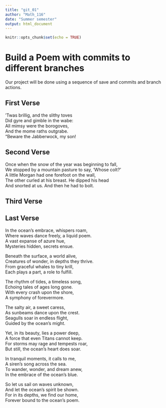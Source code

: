 ```yaml
---
title: "git_01"
author: "Math_116"
date: "Summer semester"
output: html_document
---
```


```r
knitr::opts_chunk$set(echo = TRUE)
```
# Build a Poem with commits to different branches
Our project will be done using a sequence of save and commits and branch actions.
<!-- Do not modify or change any text in "!--" bracketed areas such as this --- these are instructions to
you, if you change any of this the git program will notice it and compromise your git merging strategy !-->

## First Verse 
<!--Put the first five lines of a poem by Lewis Carrol in this section!-->

’Twas brillig, and the slithy toves  
      Did gyre and gimble in the wabe:  
All mimsy were the borogoves,  
      And the mome raths outgrabe.  
“Beware the Jabberwock, my son!  

## Second Verse
<!--Put the first five lines of a poem by Robert Frost here!-->

  Once when the snow of the year was beginning to fall,  
We stopped by a mountain pasture to say, ‘Whose colt?’  
A little Morgan had one forefoot on the wall,  
The other curled at his breast. He dipped his head  
And snorted at us. And then he had to bolt.  

## Third Verse
<!--Put the first two verses of The Walrus and the Carpenter here!-->



## Last Verse
<!--Put a short poem you created using chatGPT of 20 to 30 lines,here!-->
In the ocean's embrace, whispers roam,  
Where waves dance freely, a liquid poem.  
A vast expanse of azure hue,  
Mysteries hidden, secrets ensue.  

Beneath the surface, a world alive,  
Creatures of wonder, in depths they thrive.  
From graceful whales to tiny krill,  
Each plays a part, a role to fulfill.  

The rhythm of tides, a timeless song,  
Echoing tales of ages long gone.  
With every crash upon the shore,  
A symphony of forevermore.  

The salty air, a sweet caress,  
As sunbeams dance upon the crest.  
Seagulls soar in endless flight,  
Guided by the ocean's might.  

Yet, in its beauty, lies a power deep,  
A force that even Titans cannot keep.  
For storms may rage and tempests roar,  
But still, the ocean's heart does soar.  

In tranquil moments, it calls to me,  
A siren's song across the sea.  
To wander, wonder, and dream anew,  
In the embrace of the ocean's blue.  

So let us sail on waves unknown,  
And let the ocean's spirit be shown.  
For in its depths, we find our home,  
Forever bound to the ocean's poem.  